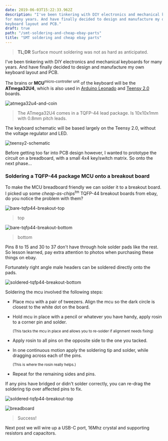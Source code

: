 ```yaml
---
date: 2019-06-03T15:22:33.962Z
description: "I've been tinkering with DIY electronics and mechanical keyboards
for many years. And have finally decided to design and manufacture my own
keyboard layout and PCB."
draft: true
path: "/smt-soldering-and-cheap-ebay-parts"
title: "SMT soldering and cheap ebay parts"
---
```


> **TL;DR** Surface mount soldering was not as hard as anticipated.

I've been tinkering with DIY electronics and mechanical keyboards for many
years. And have finally decided to design and manufacture my own keyboard
layout and PCB.

The brains or **MCU**<sup>micro-controller unit</sup> of the keyboard will be
the **ATmega32U4**, which is also used in
[Arduino Leonado](https://www.arduino.cc/en/Main/Arduino_BoardLeonardo) and
[Teensy 2.0](https://www.pjrc.com/store/teensy.html) boards.

<img src="./atmega32u4-and-coin.jpg" alt="atmega32u4-and-coin" />

> The ATmega32U4 comes in a TQFP-44 lead package. Is 10x10x1mm with 0.8mm pitch
> leads.

The keyboard schematic will be based largely on the Teensy 2.0, without the
voltage regulator and LED.

<img src="./teensy2-schematic.jpg" alt="teensy2-schematic" />

<p />

Before getting too far into PCB design however, I wanted to prototype the
circuit on a breadboard, with a small 4x4 key/switch matrix. So onto the next
phase...

### Soldering a TQFP-44 package MCU onto a breakout board

To make the MCU breadboard friendly we can solder it to a breakout board. I
picked up some _cheap-as-chips_<sup>tm</sup> TQFP-44 breakout boards from ebay,
do you notice the problem with them?

<img src="./bare-tqfp44-breakout-top.jpg" alt="bare-tqfp44-breakout-top" />

> top

<img
  src="./bare-tqfp44-breakout-bottom.jpg"
  alt="bare-tqfp44-breakout-bottom"
/>

> bottom

Pins 8 to 15 and 30 to 37 don't have through hole solder pads like the rest.
So lesson learned, pay extra attention to photos when purchasing these things
on ebay.

Fortunately right angle male headers can be soldered directly
onto the pads.

<img
  src="./soldered-tqfp44-breakout-bottom.jpg"
  alt="soldered-tqfp44-breakout-bottom"
/>

<p />

Soldering the mcu involved the following steps:

- Place mcu with a pair of tweezers. Align the mcu so the dark circle is
  closest to the white dot on the board.
- Hold mcu in place with a pencil or whatever you have handy, apply rosin to a
  corner pin and solder.

  <sup>
    (This tacks the mcu in place and allows you to re-solder if alignment needs
    fixing)
  </sup>

- Apply rosin to all pins on the opposite side to the one you tacked.
- In one continuous motion apply the soldering tip and solder, while dragging
  across each of the pins.

  <sup>(This is where the rosin really helps.)</sup>

- Repeat for the remaining sides and pins.

If any pins have bridged or didn't solder correctly, you can re-drag the
soldering tip over affected pins to fix.

<img
  src="./soldered-tqfp44-breakout-top.jpg"
  alt="soldered-tqfp44-breakout-top"
/>

<img src="./breadboard.jpg" alt="breadboard" />

> Success!

Next post we will wire up a USB-C port, 16Mhz crystal and supporting resistors
and capacitors.
